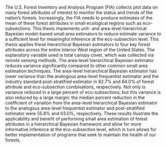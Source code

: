 The U.S. Forest Inventory and Analysis Program (FIA) collects plot data on many forest attributes of interest to monitor the status and trends of the nation's forests. Increasingly, the FIA needs to produce estimates of the mean of these forest attributes in small ecological regions such as eco-subsections. This thesis implements unit- and area-level hierarchical Bayesian model-based small area estimators to reduce estimate variance to a sufficient level for meaningful inference at the eco-subsection level. This thesis applies these hierarchical Bayesian estimators to four key forest attributes across the entire Interior West region of the United States. The explanatory variable used is total canopy cover, which was collected via remote sensing methods. The area-level hierarchical Bayesian estimator reduces variance significantly compared to other common small area estimation techniques. The area-level hierarchical Bayesian estimator has lower variance than the analogous area-level frequentist estimator and the industry standard post-stratified estimator in 82.7% and 84.0% of forest attribute and eco-subsection combinations, respectively. Not only is variance reduced in a large percent of eco-subsections, but this variance is also reduced by a large margin: the median percent reduction in the coefficient of variation from the area-level hierarchical Bayesian estimator to the analogous area-level frequentist estimator and post-stratified estimator were 55.8% and 63.0%, respectively. These results illustrate the applicability and benefit of performing small area estimation of forest attributes in a hierarchical Bayesian framework and allow for more informative inference at the eco-subsection level, which in turn allows for better implementation of programs that seek to maintain the health of our forests. 
